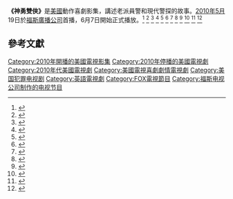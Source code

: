 <!--{{notability|time=2016-02-15T05:31:57+00:00}}-->{{關注度來源|time=2016-02-15T05:31:57+00:00}}
{{refimprove|time=2016-02-15T05:31:57+00:00}}
'''《神勇雙俠》'''是[[美國|美國]]動作喜劇影集，講述老派員警和現代警探的故事。[[2010年5月|2010年5月]]19日於[[福斯廣播公司|福斯廣播公司]]首播，6月7日開始正式播放。<ref name="dmn100129">{{cite news |first=Joe |last=O'Connell |work=[[The_Dallas_Morning_News|The Dallas Morning News]] |url=http://www.dallasnews.com/sharedcontent/dws/ent/stories/DN-shotintexas_0129gd.ART.State.Edition1.4bef92c.html |title=Fort Worth native Tom Huckabee returns home to finish his dream film |date=January 29, 2010 |accessdate=February 22, 2010 |archive-date=2010-04-05 |archive-url=https://web.archive.org/web/20100405065151/http://www.dallasnews.com/sharedcontent/dws/ent/stories/DN-shotintexas_0129gd.ART.State.Edition1.4bef92c.html |dead-url=no }}</ref>
<ref name="dmn100219">{{cite news |first=Joe |last=O'Connell |work=[[The_Dallas_Morning_News|The Dallas Morning News]] |url=http://www.dallasnews.com/sharedcontent/dws/ent/stories/DN-shotintexas_0219gd.ART.State.Edition1.4bd4d6d.html |title='Code 58' TV crew feels at home in Dallas |date=February 19, 2010 |accessdate=February 22, 2010 |archive-date=2010-07-10 |archive-url=https://web.archive.org/web/20100710070626/http://www.dallasnews.com/sharedcontent/dws/ent/stories/DN-shotintexas_0219gd.ART.State.Edition1.4bd4d6d.html |dead-url=no }}</ref>
<ref name="ew100113">{{cite news |first=Annie |last=Barrett |work=PopWatch |publisher=''[[Entertainment_Weekly|Entertainment Weekly]]'' |title=Bradley Whitford with a moustache, we have seen into your future... |url=http://popwatch.ew.com/2010/01/13/bradley-whitford-moustache-mr-belvedere/ |date=January 13, 2010 |accessdate=March 6, 2010 |archive-date=2012-08-19 |archive-url=https://web.archive.org/web/20120819210431/http://popwatch.ew.com/2010/01/13/bradley-whitford-moustache-mr-belvedere/ |dead-url=no }}</ref>
<ref name="ign100111">{{cite news |url=http://tv.ign.com/articles/105/1059932p1.html |title=Code 58 Channels '90s Films and '80s Cops; ''Burn Notice'' creator, Matt Nix, talks about his new buddy cop series for FOX. |last=Fowler |first=Matt |date=January 11, 2010 |publisher=[[IGN|IGN]] |accessdate=February 22, 2010 |archive-date=2012-07-18 |archive-url=https://web.archive.org/web/20120718100850/http://tv.ign.com/articles/105/1059932p1.html |dead-url=no }}</ref>
<ref name="prem4">{{cite news |work=Broadcasting & Cable |title=Fox Sets Sights On Summer; Unveils Summer schedule, slates premiere of ‘The Good Guys' |url=http://www.broadcastingcable.com/article/449859-Fox_Sets_Sights_On_Summer.php |date=March 9, 2010 |accessdate=March 9, 2010 |archive-date=2013-03-18 |archive-url=https://web.archive.org/web/20130318144528/http://www.broadcastingcable.com/article/449859-Fox_Sets_Sights_On_Summer.php |dead-url=no }}</ref>
<ref name="ut100513a">{{cite news |first=Gary |last=Levin |work=[[USA_Today|USA Today]] |title=Who says cop shows can't be funny? Not Fox, thanks to 'Good Guys' |url=http://www.usatoday.com/life/television/news/2010-05-13-goodguys13_ST_N.htm |date=May 13, 2010 |accessdate=May 14, 2010 |archive-date=2011-12-17 |archive-url=https://web.archive.org/web/20111217043904/http://www.usatoday.com/life/television/news/2010-05-13-goodguys13_ST_N.htm |dead-url=no }}</ref>
<ref name="var100513">{{cite news |first=Brian |last=Lowry |work=Variety |title=The Good Guys |url=http://www.variety.com/review/VE1117942750.html?categoryid=32&cs=1 |date=May 13, 2010 |accessdate=May 14, 2010 |archive-date=2010-10-08 |archive-url=https://web.archive.org/web/20101008033505/http://www.variety.com/review/VE1117942750.html?categoryId=32&cs=1 |dead-url=no }}</ref>
<ref name="DeseretNews-20100514">{{cite news |url=http://www.deseretnews.com/article/print/700032503/Good-Guys-is-not-good-at-all.html |title='Good Guys' is not good at all |last=Pierce |first=Scott D. |publisher=''[[Deseret_News|Deseret News]]'' |date=May 14, 2010 |accessdate=May 17, 2010 |archive-date=2016-04-05 |archive-url=https://web.archive.org/web/20160405055350/http://www.deseretnews.com/article/print/700032503/Good-Guys-is-not-good-at-all.html |dead-url=no }}</ref>
<ref name="BostonGlobe-20100519">{{cite news |url=http://www.boston.com/ae/tv/articles/2010/05/19/your_basic_buddy_action_in_good_guys/ |title=‘Good Guys’: odd couple with badges |last=Gilbert |first=Matthew |publisher=''[[The_Boston_Globe|The Boston Globe]]'' |date=May 19, 2010 |accessdate=July 17, 2010 |archive-date=2016-03-04 |archive-url=https://web.archive.org/web/20160304064830/http://www.boston.com/ae/tv/articles/2010/05/19/your_basic_buddy_action_in_good_guys/ |dead-url=no }}</ref>
<ref name="met100519">{{cite news |url=http://www.metrotimes.com/screens/story.asp?id=15054 |title=The bad guys FOX and funny, drunk cops strike out — and PBS hits a homer |last=McFarlin |first=Jim |date=May 19, 2010 |publisher=''[[Metro_Times|Metro Times]]'' |accessdate=July 17, 2010 |archive-date=2012-09-13 |archive-url=https://web.archive.org/web/20120913065551/http://www2.metrotimes.com/screens/story.asp?id=15054 |dead-url=no }}</ref>
<ref name="dmn101017">{{cite news |first=Tom |last=Maurstad |work=[[The_Dallas_Morning_News|The Dallas Morning News]] |title='The Good Guys' puts Dallas in the spotlight |url=http://www.dallasnews.com/sharedcontent/dws/news/localnews/stories/1018glmonlede.b6633a.html |date=October 17, 2010 |accessdate=October 20, 2010 |archive-date=2010-10-20 |archive-url=https://web.archive.org/web/20101020033728/http://www.dallasnews.com/sharedcontent/dws/news/localnews/stories/1018glmonlede.b6633a.html |dead-url=no }}</ref>
<ref name="dh101119">{{cite news |first=Nellie |last=Andreeva |work=[[Deadline_Hollywood|Deadline Hollywood]] |title=Fox's Kevin Reilly And Mike Darnell On 'American Idol' & 'Fringe' Moves; No Back Orders For 'Running Wilde' & 'Good Guys' |url=http://www.deadline.com/2010/11/foxs-kevin-reilly-no-back-orders-for-running-wilde-good-guys/ |date=November 19, 2010 |accessdate=November 21, 2010 |archive-date=2012-09-29 |archive-url=https://web.archive.org/web/20120929114845/http://www.deadline.com/2010/11/foxs-kevin-reilly-no-back-orders-for-running-wilde-good-guys/ |dead-url=no }}</ref>

==參考文獻==
{{reflist|30em}}

{{DEFAULTSORT:The Good Guys (2010 TV series)}}
[[Category:2010年開播的美國電視影集|Category:2010年開播的美國電視影集]]
[[Category:2010年停播的美國電視劇|Category:2010年停播的美國電視劇]]
[[Category:2010年代美國電視劇|Category:2010年代美國電視劇]]
[[Category:美國電視喜劇劇情電視劇|Category:美國電視喜劇劇情電視劇]]
[[Category:美国犯罪电视剧|Category:美国犯罪电视剧]]
[[Category:英語電視劇|Category:英語電視劇]]
[[Category:FOX電視節目|Category:FOX電視節目]]
[[Category:福斯电视公司制作的电视节目|Category:福斯电视公司制作的电视节目]]